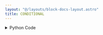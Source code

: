 ```yaml
---
layout: "@/layouts/block-docs-layout.astro"
title: CONDITIONAL
---
```



<PythonDocsDisplay docstring={docstring} />

<details>
<summary>Python Code</summary>
```python
from typing import Any, Literal, TypedDict

from flojoy import JobResultBuilder, Scalar, flojoy


class ConditionalOutput(TypedDict):
    true: Any
    false: Any


@flojoy
def CONDITIONAL(
    x: Scalar,
    y: Scalar,
    operator_type: Literal["<=", ">", "<", ">=", "!=", "=="] = ">=",
) -> ConditionalOutput:
    """The CONDITIONAL node is a specialized node that compares two given Scalar inputs.

    We are planning to add support for more DataContainer types in the future.

    It then enqueues nodes connected with a "true" or "false" output based on the comparison result.

    Parameters
    ----------
    operator_type : select
        Specifies the type of comparison to be performed between the two inputs. The default value is ">=".
    """

    # y_of_x = x.y
    # y_of_y = y.y

    bool_ = compare_values(x.c, y.c, operator_type)
    data = None
    if bool_:
        data = x
    else:
        data = y

    # if operator_type in ["<=", "<"]:
    #     if not bool_:
    #         data = OrderedPair(x=x.x, y=y.y)
    #     else:
    #         data = OrderedPair(x=y.x, y=x.y)
    # elif bool_:
    #     data = OrderedPair(x=x.x, y=y.y)
    # else:
    #     data = OrderedPair(x=y.x, y=x.y)

    next_direction = str(bool_).lower()

    return ConditionalOutput(
        true=JobResultBuilder()
        .from_data(data)
        .flow_to_directions([next_direction])
        .build(),
        false=JobResultBuilder()
        .from_data(data)
        .flow_to_directions([next_direction])
        .build(),
    )


def compare_values(first_value: Any, second_value: Any, operator: str):
    bool_: bool = False
    if operator == "<=":
        bool_ = first_value <= second_value
    elif operator == ">":
        bool_ = first_value > second_value
    elif operator == "<":
        bool_ = first_value < second_value
    elif operator == ">=":
        bool_ = first_value >= second_value
    elif operator == "!=":
        bool_ = first_value != second_value
    else:
        bool_ = first_value == second_value
    return bool_

```
[Find this Flojoy Block on GitHub](https://github.com/flojoy-ai/blocks/blob/main/blocks/LOGIC_GATES/CONDITIONALS/CONDITIONAL/CONDITIONAL.py)
</details>


## Example
